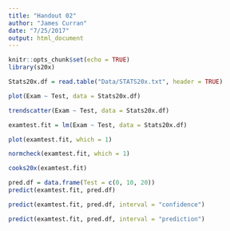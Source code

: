 ```yaml
---
title: "Handout 02"
author: "James Curran"
date: "7/25/2017"
output: html_document
---
```


```r
knitr::opts_chunk$set(echo = TRUE)
library(s20x)
```

```r
Stats20x.df = read.table("Data/STATS20x.txt", header = TRUE)
```

```r
plot(Exam ~ Test, data = Stats20x.df)
```

```r
trendscatter(Exam ~ Test, data = Stats20x.df)
```


```r
examtest.fit = lm(Exam ~ Test, data = Stats20x.df)
```

```r
plot(examtest.fit, which = 1)
```

```r
normcheck(examtest.fit, which = 1)
```
```r
cooks20x(examtest.fit)
```


```r
pred.df = data.frame(Test = c(0, 10, 20))
predict(examtest.fit, pred.df)
```

```r
predict(examtest.fit, pred.df, interval = "confidence")
```

```r
predict(examtest.fit, pred.df, interval = "prediction")
```


